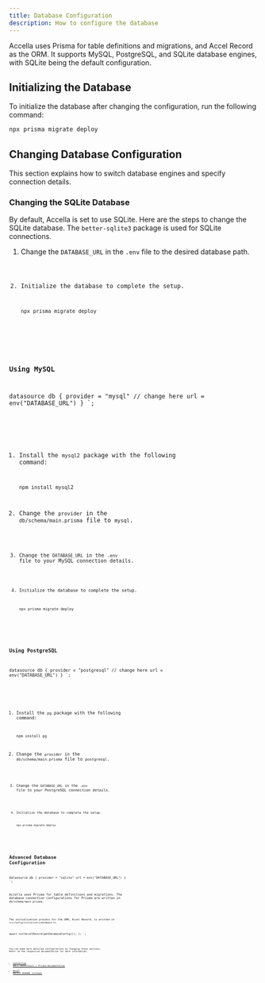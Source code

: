 ```yaml
---
title: Database Configuration
description: How to configure the database
---
```



Accella uses Prisma for table definitions and migrations, and Accel Record as the ORM. It supports MySQL, PostgreSQL, and SQLite database engines, with SQLite being the default configuration.

## Initializing the Database

To initialize the database after changing the configuration, run the following command:

```bash
npx prisma migrate deploy
```

## Changing Database Configuration

This section explains how to switch database engines and specify connection details.

### Changing the SQLite Database

By default, Accella is set to use SQLite. Here are the steps to change the SQLite database. The `better-sqlite3` package is used for SQLite connections.

<Steps>

1. Change the `DATABASE_URL` in the `.env` file to the desired database path.

   <Code code='DATABASE_URL="file:/path/to/dev.db"' lang="dotenv" title='.env' />

2. Initialize the database to complete the setup.

   ```bash
   npx prisma migrate deploy
   ```

</Steps>

### Using MySQL

datasource db {
  provider = "mysql" // change here
  url      = env("DATABASE_URL")
}
`;

<Steps>

1. Install the `mysql2` package with the following command:

   ```bash
   npm install mysql2
   ```

2. Change the `provider` in the `db/schema/main.prisma` file to `mysql`.

   <Code code={mysqlSource} lang="prisma" title='db/schema/main.prisma' />

3. Change the `DATABASE_URL` in the `.env` file to your MySQL connection details.

   <Code code='DATABASE_URL="mysql://root:@localhost:3306/accella_dev"' lang="dotenv" title='.env' />

4. Initialize the database to complete the setup.

   ```bash
   npx prisma migrate deploy
   ```

</Steps>

### Using PostgreSQL

datasource db {
  provider = "postgresql" // change here
  url      = env("DATABASE_URL")
}
`;

<Steps>

1. Install the `pg` package with the following command:

   ```bash
   npm install pg
   ```

2. Change the `provider` in the `db/schema/main.prisma` file to `postgresql`.

   <Code code={pgSource} lang="prisma" title='db/schema/main.prisma' />

3. Change the `DATABASE_URL` in the `.env` file to your PostgreSQL connection details.

   <Code code='DATABASE_URL="postgresql://test:password@localhost:5432/accella_dev"' lang="dotenv" title='.env' />

4. Initialize the database to complete the setup.

   ```bash
   npx prisma migrate deploy
   ```

</Steps>

## Advanced Database Configuration

datasource db {
  provider = "sqlite"
  url      = env("DATABASE_URL")
}
`;

Accella uses Prisma for table definitions and migrations. The database connection configurations for Prisma are written in `db/schema/main.prisma`.

<Code code={sqliteSource} lang="prisma" title='db/schema/main.prisma' />

The initialization process for the ORM, Accel Record, is written in `src/config/initializers/database.ts`.


  await initAccelRecord(getDatabaseConfig());
};
`;

<Code code={setupDatabase} lang="ts" title='src/config/initializers/database.ts' />

You can make more detailed configurations by changing these sections. Refer to the respective documentation for more information.

- [Connection URLs (Reference) | Prisma Documentation](https://www.prisma.io/docs/orm/reference/connection-urls)
- [Accel Record README (GitHub)](https://github.com/koyopro/accella/blob/main/packages/accel-record/README.md)
